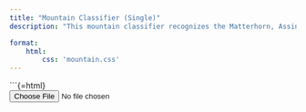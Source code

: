 ```yaml
---
title: "Mountain Classifier (Single)"
description: "This mountain classifier recognizes the Matterhorn, Assiniboine, Mont Blanc, and Titlis. Upload an image to classify your mountain."

format: 
    html:
        css: 'mountain.css'
---
```


```{=html}
<div id="photo-input"><input id="photo" type="file" /></div>
<div id="results"></div>

<script type="module">
    import { Client } from "https://cdn.jsdelivr.net/npm/@gradio/client/dist/index.min.js";
    async function read() {
    const client = await Client.connect("sasipimt/mountain");
    const result = await client.predict("/predict", {
        img: photo.files[0],
    });

    const label = result.data[0]["confidences"][0]["label"];
    const conf = result.data[0]["confidences"][0]["confidence"].toFixed(4);
    const imageUrl = URL.createObjectURL(photo.files[0]);
    results.innerHTML = `<br/><img src="${imageUrl}" width="300"> <p> This is <b>${label}<b/></p> <p>Confidence: ${conf}</p>`;
    }
    photo.addEventListener("input", read);
</script>
